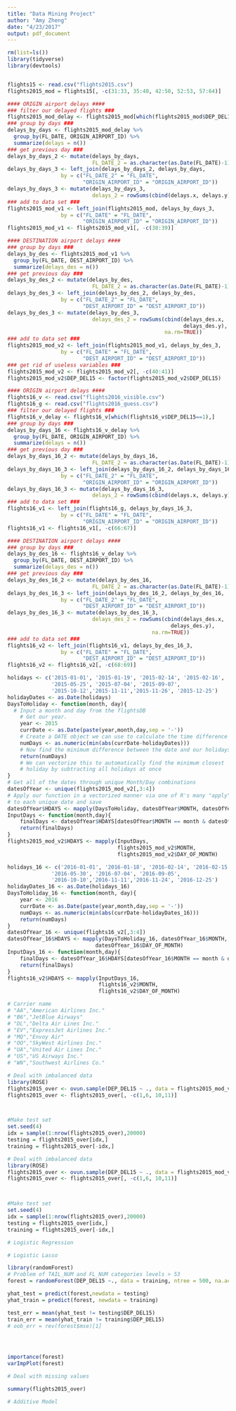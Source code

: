 ```yaml
---
title: "Data Mining Project"
author: "Amy Zheng"
date: "4/23/2017"
output: pdf_document
---
```


```r
rm(list=ls())
library(tidyverse)
library(devtools)


flights15 <- read.csv("flights2015.csv")
flights2015_mod = flights15[, -c(31:33, 35:40, 42:50, 52:53, 57:64)]
```

```r
#### ORIGIN airport delays ####
### filter our delayed flights ###
flights2015_mod_delay <- flights2015_mod[which(flights2015_mod$DEP_DEL15==1),]
### group by days ###
delays_by_days <- flights2015_mod_delay %>%
  group_by(FL_DATE, ORIGIN_AIRPORT_ID) %>%
  summarize(delays = n())
### get previous day ###
delays_by_days_2 <- mutate(delays_by_days, 
                           FL_DATE_2 = as.character(as.Date(FL_DATE)-1))
delays_by_days_3 <- left_join(delays_by_days_2, delays_by_days, 
                 by = c("FL_DATE_2" = "FL_DATE", 
                        "ORIGIN_AIRPORT_ID" = "ORIGIN_AIRPORT_ID"))
delays_by_days_3 <- mutate(delays_by_days_3, 
                           delays_2 = rowSums(cbind(delays.x, delays.y), na.rm=TRUE))
### add to data set ###
flights2015_mod_v1 <- left_join(flights2015_mod, delays_by_days_3, 
                 by = c("FL_DATE" = "FL_DATE", 
                        "ORIGIN_AIRPORT_ID" = "ORIGIN_AIRPORT_ID"))
flights2015_mod_v1 <- flights2015_mod_v1[, -c(38:39)]
```

```r
#### DESTINATION airport delays ####
### group by days ###
delays_by_des <- flights2015_mod_v1 %>%
  group_by(FL_DATE, DEST_AIRPORT_ID) %>%
  summarize(delays_des = n())
### get previous day ###
delays_by_des_2 <- mutate(delays_by_des, 
                           FL_DATE_2 = as.character(as.Date(FL_DATE)-1))
delays_by_des_3 <- left_join(delays_by_des_2, delays_by_des, 
                 by = c("FL_DATE_2" = "FL_DATE", 
                        "DEST_AIRPORT_ID" = "DEST_AIRPORT_ID"))
delays_by_des_3 <- mutate(delays_by_des_3, 
                           delays_des_2 = rowSums(cbind(delays_des.x, 
                                                        delays_des.y), 
                                                  na.rm=TRUE))
### add to data set ###
flights2015_mod_v2 <- left_join(flights2015_mod_v1, delays_by_des_3, 
                 by = c("FL_DATE" = "FL_DATE", 
                        "DEST_AIRPORT_ID" = "DEST_AIRPORT_ID"))
### get rid of useless variables ###
flights2015_mod_v2 <- flights2015_mod_v2[, -c(40:41)]
flights2015_mod_v2$DEP_DEL15 <- factor(flights2015_mod_v2$DEP_DEL15)
```



```r
#### ORIGIN airport delays ####
flights16_v <- read.csv("flights2016_visible.csv")
flights16_g <- read.csv("flights2016_guess.csv")
### filter our delayed flights ###
flights16_v_delay <- flights16_v[which(flights16_v$DEP_DEL15==1),]
### group by days ###
delays_by_days_16 <- flights16_v_delay %>%
  group_by(FL_DATE, ORIGIN_AIRPORT_ID) %>%
  summarize(delays = n())
### get previous day ###
delays_by_days_16_2 <- mutate(delays_by_days_16, 
                           FL_DATE_2 = as.character(as.Date(FL_DATE)-1))
delays_by_days_16_3 <- left_join(delays_by_days_16_2, delays_by_days_16, 
                 by = c("FL_DATE_2" = "FL_DATE", 
                        "ORIGIN_AIRPORT_ID" = "ORIGIN_AIRPORT_ID"))
delays_by_days_16_3 <- mutate(delays_by_days_16_3, 
                           delays_2 = rowSums(cbind(delays.x, delays.y), na.rm=TRUE))
### add to data set ###
flights16_v1 <- left_join(flights16_g, delays_by_days_16_3, 
                 by = c("FL_DATE" = "FL_DATE", 
                        "ORIGIN_AIRPORT_ID" = "ORIGIN_AIRPORT_ID"))
flights16_v1 <- flights16_v1[, -c(66:67)]
```

```r
#### DESTINATION airport delays ####
### group by days ###
delays_by_des_16 <- flights16_v_delay %>%
  group_by(FL_DATE, DEST_AIRPORT_ID) %>%
  summarize(delays_des = n())
### get previous day ###
delays_by_des_16_2 <- mutate(delays_by_des_16, 
                           FL_DATE_2 = as.character(as.Date(FL_DATE)-1))
delays_by_des_16_3 <- left_join(delays_by_des_16_2, delays_by_des_16, 
                 by = c("FL_DATE_2" = "FL_DATE", 
                        "DEST_AIRPORT_ID" = "DEST_AIRPORT_ID"))
delays_by_des_16_3 <- mutate(delays_by_des_16_3, 
                           delays_des_2 = rowSums(cbind(delays_des.x,
                                                    delays_des.y), 
                                              na.rm=TRUE))
### add to data set ###
flights16_v2 <- left_join(flights16_v1, delays_by_des_16_3, 
                 by = c("FL_DATE" = "FL_DATE", 
                        "DEST_AIRPORT_ID" = "DEST_AIRPORT_ID"))
flights16_v2 <- flights16_v2[, -c(68:69)]
```

```r
holidays <- c('2015-01-01', '2015-01-19', '2015-02-14', '2015-02-16',
              '2015-05-25', '2015-07-04', '2015-09-07',
              '2015-10-12','2015-11-11','2015-11-26', '2015-12-25')
holidayDates <- as.Date(holidays)
DaysToHoliday <- function(month, day){ 
  # Input a month and day from the flightsDB
    # Get our year.
    year <- 2015
    currDate <- as.Date(paste(year,month,day,sep = '-')) 
    # Create a DATE object we can use to calculate the time difference
    numDays <- as.numeric(min(abs(currDate-holidayDates))) 
    # Now find the minimum difference between the date and our holidays
    return(numDays)                                        
    # We can vectorize this to automatically find the minimum closest
    # holiday by subtracting all holidays at once
}
# Get all of the dates through unique Month/Day combinations
datesOfYear <- unique(flights2015_mod_v2[,3:4]) 
# Apply our function in a vectorized manner via one of R's many "apply" functions (in this case mapply)
# to each unique date and save 
datesOfYear$HDAYS <- mapply(DaysToHoliday, datesOfYear$MONTH, datesOfYear$DAY_OF_MONTH) 
InputDays <- function(month,day){
    finalDays <- datesOfYear$HDAYS[datesOfYear$MONTH == month & datesOfYear$DAY_OF_MONTH == day] # Find which row to get
    return(finalDays)
}
flights2015_mod_v2$HDAYS <- mapply(InputDays, 
                                   flights2015_mod_v2$MONTH, 
                                   flights2015_mod_v2$DAY_OF_MONTH)
```

```r
holidays_16 <- c('2016-01-01', '2016-01-18', '2016-02-14', '2016-02-15',
              '2016-05-30', '2016-07-04', '2016-09-05',
              '2016-10-10','2016-11-11','2016-11-24', '2016-12-25')
holidayDates_16 <- as.Date(holidays_16)
DaysToHoliday_16 <- function(month, day){ 
    year <- 2016
    currDate <- as.Date(paste(year,month,day,sep = '-')) 
    numDays <- as.numeric(min(abs(currDate-holidayDates_16))) 
    return(numDays)                                        
}
datesOfYear_16 <- unique(flights16_v2[,3:4])
datesOfYear_16$HDAYS <- mapply(DaysToHoliday_16, datesOfYear_16$MONTH,
                            datesOfYear_16$DAY_OF_MONTH) 
InputDays_16 <- function(month,day){
    finalDays <- datesOfYear_16$HDAYS[datesOfYear_16$MONTH == month & datesOfYear_16$DAY_OF_MONTH == day] # Find which row to get
    return(finalDays)
}
flights16_v2$HDAYS <- mapply(InputDays_16, 
                             flights16_v2$MONTH, 
                             flights16_v2$DAY_OF_MONTH)
```


```r
# Carrier name
# "AA","American Airlines Inc."
# "B6","JetBlue Airways"
# "DL","Delta Air Lines Inc."
# "EV","ExpressJet Airlines Inc."
# "MQ","Envoy Air"
# "OO","SkyWest Airlines Inc."
# "UA","United Air Lines Inc."
# "US","US Airways Inc."
# "WN","Southwest Airlines Co."
```

```r
# Deal with imbalanced data 
library(ROSE)
flights2015_over <- ovun.sample(DEP_DEL15 ~ ., data = flights2015_mod_v2, method = "both", N = 60000)$data
flights2015_over <- flights2015_over[, -c(1,6, 10,11)]



#Make test set
set.seed(4)
idx = sample(1:nrow(flights2015_over),20000)
testing = flights2015_over[idx,]
training = flights2015_over[-idx,]
```


```r
# Deal with imbalanced data 
library(ROSE)
flights2015_over <- ovun.sample(DEP_DEL15 ~ ., data = flights2015_mod_v2, method = "both", N = 60000)$data
flights2015_over <- flights2015_over[, -c(1,6, 10,11)]



#Make test set
set.seed(4)
idx = sample(1:nrow(flights2015_over),20000)
testing = flights2015_over[idx,]
training = flights2015_over[-idx,]
```

```r
# Logistic Regression 

# Logistic Lasso 
```



```r
library(randomForest)
# Problem of TAIL_NUM and FL_NUM categories levels > 53
forest = randomForest(DEP_DEL15 ~., data = training, ntree = 500, na.action = na.omit)

yhat_test = predict(forest,newdata = testing)
yhat_train = predict(forest, newdata = training)

test_err = mean(yhat_test != testing$DEP_DEL15)
train_err = mean(yhat_train != training$DEP_DEL15)
# oob_err = rev(forest$mse)[1]




importance(forest)
varImpPlot(forest)

# Deal with missing values

summary(flights2015_over)
```

```r
# Additive Model

```